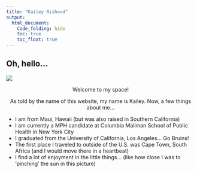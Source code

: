 ```yaml
---
title: "Kailey Rishovd"
output: 
  html_document:
    Code_folding: hide
    toc: true
    toc_float: true
---
```


## Oh, hello... 

![](me.jpg)

<center> Welcome to my space!

As told by the name of this website, my name is Kailey. Now, a few things about me... </center>

- I am from Maui, Hawaii (but was also raised in Southern California) 
- I am currently a MPH candidate at Columbia Mailman School of Public Health in New York City 
- I graduated from the University of California, Los Angeles... Go Bruins! 
- The first place I traveled to outside of the U.S. was Cape Town, South Africa (and I would move there in a heartbeat)
- I find a lot of enjoyment in the little things... (like how close I was to 'pinching' the sun in this picture)